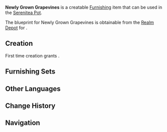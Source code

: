 {{Furnishing Infobox
|id             = 374106
|image          = Item Newly Grown Grapevines.png
|category       = Outdoor Furnishing
|subcategory    = Fence
|rarity         = 3
|adeptal_energy = 60
|load           = 95
|reduced_load   = 95
|description    = A rather short grapevine rack.<br />It is said that the height of a grapevine is dependent on sunlight and rain, and that this affects the quality of the fruits. Therefore, a good manager will adopt different approaches to different breeds of grapes and control the height of the grapevines with precision. The [[Dawn Winery]] has always been at the fore of this particular art.
|blueprint      = [[Realm Depot]]
}}
'''Newly Grown Grapevines''' is a creatable [[Furnishing]] item that can be used in the [[Serenitea Pot]].

The blueprint for Newly Grown Grapevines is obtainable from the [[Realm Depot]] for {{Item|Realm Currency|24|x=160}}.

==Creation==
First time creation grants {{Item|Trust|24|x=60}}.
{{Recipe
|type = Creation
|time = 14h
|Fir Wood = 8
|sort = Fir Wood
}}

==Furnishing Sets==
{{Craft Usage}}

==Other Languages==
{{Other Languages
|default_hidden = 1
|en      = Newly Grown Grapevines
|zhs     = 初成的葡萄藤
|zhs_rm  = Chūchéng de Pútáoténg
|zht     = 初成的葡萄藤
|zht_rm  = Chūchéng de Pútáoténg
|ja      = 芽生えたブドウ藤
|ja_rm   = Mebaeta Budou Fuji{{Assumed}}
|ko      = 어린 포도 넝쿨
|ko_rm   = 
|es      = Vid joven
|fr      = Vignes nouvellement cultivées
|ru      = Молодая виноградная лоза
|th      = เถาองุ่นที่แตกยอดอ่อน
|th_rm   = 
|vi      = Dây Nho Non
|de      = Junge Weinreben
|id      = Tanaman Anggur Muda
|pt      = Videira Pequena
}}

==Change History==
{{Change History|1.6}}

==Navigation==
{{Furnishing Navbox/Exterior|Outdoor Furnishing}}